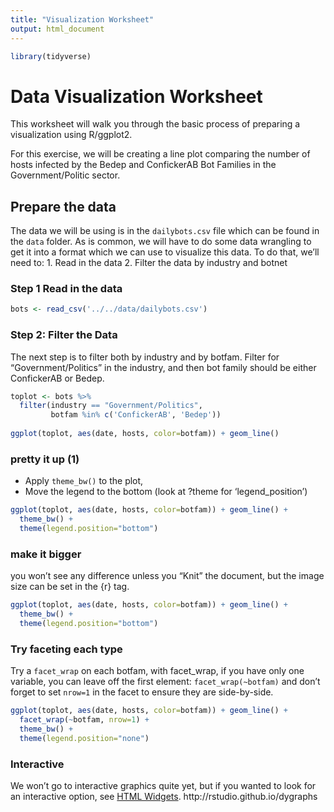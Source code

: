 ```yaml
---
title: "Visualization Worksheet"
output: html_document
---
```


```r
library(tidyverse)
```

# Data Visualization Worksheet
This worksheet will walk you through the basic process of preparing a visualization using R/ggplot2.  

For this exercise, we will be creating a line plot comparing the number of hosts infected by the Bedep and ConfickerAB Bot Families in the Government/Politic sector.

## Prepare the data
The data we will be using is in the `dailybots.csv` file which can be found in the `data` folder.  As is common, we will have to do some data wrangling to get it into a format which we can use to visualize this data.  To do that, we'll need to:
1.  Read in the data
2.  Filter the data by industry and botnet

###  Step 1 Read in the data

```r
bots <- read_csv('../../data/dailybots.csv')

```

### Step 2: Filter the Data
The next step is to filter both by industry and by botfam. Filter for "Government/Politics" in the industry, and then bot family should be either ConfickerAB or Bedep.


```r
toplot <- bots %>% 
  filter(industry == "Government/Politics",
         botfam %in% c('ConfickerAB', 'Bedep'))
  
ggplot(toplot, aes(date, hosts, color=botfam)) + geom_line()
```

### pretty it up (1)

* Apply `theme_bw()` to the plot,
* Move the legend to the bottom (look at ?theme for 'legend_position')

```r
ggplot(toplot, aes(date, hosts, color=botfam)) + geom_line() +
  theme_bw() +
  theme(legend.position="bottom")
```

### make it bigger

you won't see any difference unless you "Knit" the document, but the image size 
can be set in the {r} tag.

```r
ggplot(toplot, aes(date, hosts, color=botfam)) + geom_line() +
  theme_bw() +
  theme(legend.position="bottom")
```

### Try faceting each type

Try a `facet_wrap` on each botfam, with facet_wrap, if you have only one
variable, you can leave off the first element: `facet_wrap(~botfam)` and 
don't forget to set `nrow=1` in the facet to ensure they are side-by-side.

```r
ggplot(toplot, aes(date, hosts, color=botfam)) + geom_line() +
  facet_wrap(~botfam, nrow=1) +
  theme_bw() +
  theme(legend.position="none")

```

### Interactive

We won't go to interactive graphics quite yet, but if you wanted to look for an interactive option, see
[HTML Widgets](http://www.htmlwidgets.org/showcase_dygraphs.html).
http://rstudio.github.io/dygraphs